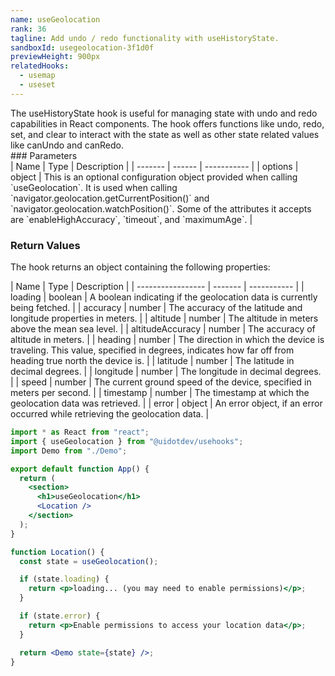 ```yaml
---
name: useGeolocation
rank: 36
tagline: Add undo / redo functionality with useHistoryState.
sandboxId: usegeolocation-3f1d0f
previewHeight: 900px
relatedHooks:
  - usemap
  - useset
---
```



<HookDescription name={frontmatter.name}>
  The useHistoryState hook is useful for managing state with undo and redo
  capabilities in React components. The hook offers functions like undo, redo,
  set, and clear to interact with the state as well as other state related
  values like canUndo and canRedo.
</HookDescription>

<div class="reference">
  ### Parameters

  <div class="table-container">
  | Name    | Type   | Description |
  | ------- | ------ | ----------- |
  | options | object | This is an optional configuration object provided when calling `useGeolocation`. It is used when calling `navigator.geolocation.getCurrentPosition()` and `navigator.geolocation.watchPosition()`. Some of the attributes it accepts are `enableHighAccuracy`, `timeout`, and `maximumAge`. |
  </div>

  ### Return Values

  The hook returns an object containing the following properties:

  <div class="table-container">
  | Name              | Type    | Description |
  | ----------------- | ------- | ----------- |
  | loading           | boolean | A boolean indicating if the geolocation data is currently being fetched. |
  | accuracy          | number  | The accuracy of the latitude and longitude properties in meters. |
  | altitude          | number  | The altitude in meters above the mean sea level. |
  | altitudeAccuracy  | number  | The accuracy of altitude in meters. |
  | heading           | number  | The direction in which the device is traveling. This value, specified in degrees, indicates how far off from heading true north the device is. |
  | latitude          | number  | The latitude in decimal degrees. |
  | longitude         | number  | The longitude in decimal degrees. |
  | speed             | number  | The current ground speed of the device, specified in meters per second. |
  | timestamp         | number  | The timestamp at which the geolocation data was retrieved. |
  | error             | object  | An error object, if an error occurred while retrieving the geolocation data. |
  </div>
</div>

<CodePreview
  sandboxId={frontmatter.sandboxId}
  previewHeight={frontmatter.previewHeight}
/>

<StaticCodeContainer>

```jsx
import * as React from "react";
import { useGeolocation } from "@uidotdev/usehooks";
import Demo from "./Demo";

export default function App() {
  return (
    <section>
      <h1>useGeolocation</h1>
      <Location />
    </section>
  );
}

function Location() {
  const state = useGeolocation();

  if (state.loading) {
    return <p>loading... (you may need to enable permissions)</p>;
  }

  if (state.error) {
    return <p>Enable permissions to access your location data</p>;
  }

  return <Demo state={state} />;
}

```

</StaticCodeContainer>

